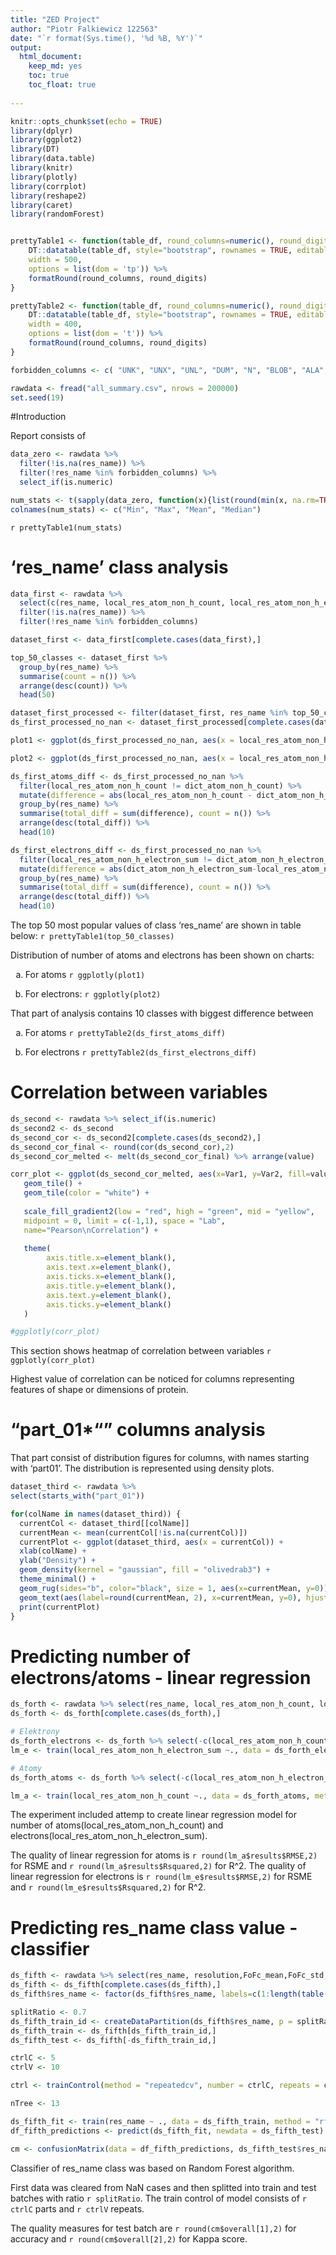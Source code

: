 ```yaml
---
title: "ZED Project"
author: "Piotr Falkiewicz 122563"
date: "`r format(Sys.time(), '%d %B, %Y')`"
output: 
  html_document: 
    keep_md: yes
    toc: true
    toc_float: true
    
---
```


```r
knitr::opts_chunk$set(echo = TRUE)
library(dplyr)
library(ggplot2)
library(DT)
library(data.table)
library(knitr)
library(plotly)
library(corrplot)
library(reshape2)
library(caret)
library(randomForest)


prettyTable1 <- function(table_df, round_columns=numeric(), round_digits=2) {
    DT::datatable(table_df, style="bootstrap", rownames = TRUE, editable = FALSE,
    width = 500,
    options = list(dom = 'tp')) %>%
    formatRound(round_columns, round_digits)
}

prettyTable2 <- function(table_df, round_columns=numeric(), round_digits=2) {
    DT::datatable(table_df, style="bootstrap", rownames = TRUE, editable = FALSE,
    width = 400,
    options = list(dom = 't')) %>%
    formatRound(round_columns, round_digits)
}
```

```r
forbidden_columns <- c( "UNK", "UNX", "UNL", "DUM", "N", "BLOB", "ALA", "ARG", "ASN", "ASP", "CYS", "GLN", "GLU", "GLY", "HIS", "ILE", "LEU", "LYS", "MET", "MSE", "PHE", "PRO", "SEC", "SER", "THR", "TRP", "TYR", "VAL", "DA", "DG", "DT", "DC", "DU", "A", "G", "T", "C", "U", "HOH", "H20", "WAT")

rawdata <- fread("all_summary.csv", nrows = 200000)
set.seed(19)
```

#Introduction 

Report consists of  

```r
data_zero <- rawdata %>%
  filter(!is.na(res_name)) %>%
  filter(!res_name %in% forbidden_columns) %>%
  select_if(is.numeric)

num_stats <- t(sapply(data_zero, function(x){list(round(min(x, na.rm=TRUE),2),round(max(x, na.rm=TRUE),2),round(mean(x, na.rm=TRUE),2),round(median(x,na.rm=TRUE),2))}))
colnames(num_stats) <- c("Min", "Max", "Mean", "Median")
```


`r prettyTable1(num_stats)`

# 'res_name' class analysis 

```r
data_first <- rawdata %>%
  select(c(res_name, local_res_atom_non_h_count, local_res_atom_non_h_electron_sum, local_res_atom_non_h_count, dict_atom_non_h_count, local_res_atom_non_h_electron_sum, dict_atom_non_h_electron_sum)) %>% 
  filter(!is.na(res_name)) %>%
  filter(!res_name %in% forbidden_columns) 

dataset_first <- data_first[complete.cases(data_first),]

top_50_classes <- dataset_first %>% 
  group_by(res_name) %>%
  summarise(count = n()) %>% 
  arrange(desc(count)) %>%
  head(50)

dataset_first_processed <- filter(dataset_first, res_name %in% top_50_classes$res_name)
ds_first_processed_no_nan <- dataset_first_processed[complete.cases(dataset_first_processed),]

plot1 <- ggplot(ds_first_processed_no_nan, aes(x = local_res_atom_non_h_count)) + geom_density() + theme_bw()

plot2 <- ggplot(ds_first_processed_no_nan, aes(x = local_res_atom_non_h_electron_sum)) + geom_density() + theme_bw()

ds_first_atoms_diff <- ds_first_processed_no_nan %>% 
  filter(local_res_atom_non_h_count != dict_atom_non_h_count) %>%
  mutate(difference = abs(local_res_atom_non_h_count - dict_atom_non_h_count)) %>%
  group_by(res_name) %>%
  summarise(total_diff = sum(difference), count = n()) %>% 
  arrange(desc(total_diff)) %>%
  head(10)

ds_first_electrons_diff <- ds_first_processed_no_nan %>% 
  filter(local_res_atom_non_h_electron_sum != dict_atom_non_h_electron_sum) %>%
  mutate(difference = abs(dict_atom_non_h_electron_sum-local_res_atom_non_h_electron_sum)) %>%
  group_by(res_name) %>%
  summarise(total_diff = sum(difference), count = n()) %>% 
  arrange(desc(total_diff)) %>%
  head(10)

```

The top 50 most popular values of class 'res_name' are shown in table below:
`r prettyTable1(top_50_classes)`

Distribution of number of atoms and electrons has been shown on charts:

a) For atoms
`r ggplotly(plot1)`

b) For electrons:
`r ggplotly(plot2)`

That part of analysis contains 10 classes with biggest difference between 

a) For atoms
`r prettyTable2(ds_first_atoms_diff)`

b) For electrons
`r prettyTable2(ds_first_electrons_diff)`

# Correlation between variables
```r
ds_second <- rawdata %>% select_if(is.numeric)
ds_second2 <- ds_second 
ds_second_cor <- ds_second2[complete.cases(ds_second2),]
ds_second_cor_final <- round(cor(ds_second_cor),2)
ds_second_cor_melted <- melt(ds_second_cor_final) %>% arrange(value)

corr_plot <- ggplot(ds_second_cor_melted, aes(x=Var1, y=Var2, fill=value)) + 
   geom_tile() + 
   geom_tile(color = "white") +
  
   scale_fill_gradient2(low = "red", high = "green", mid = "yellow", 
   midpoint = 0, limit = c(-1,1), space = "Lab", 
   name="Pearson\nCorrelation") +
  
   theme(
        axis.title.x=element_blank(),
        axis.text.x=element_blank(),
        axis.ticks.x=element_blank(),
        axis.title.y=element_blank(),
        axis.text.y=element_blank(),
        axis.ticks.y=element_blank()
   ) 

#ggplotly(corr_plot)

```
This section shows heatmap of correlation between variables
`r ggplotly(corr_plot)`

Highest value of correlation can be noticed for columns representing features of shape or dimensions of protein.

# "part_01*"" columns analysis

That part consist of distribution figures for columns, with names starting with 'part01'. The distribution is represented using density plots.

```r

dataset_third <- rawdata %>% 
select(starts_with("part_01"))

for(colName in names(dataset_third)) {
  currentCol <- dataset_third[[colName]]
  currentMean <- mean(currentCol[!is.na(currentCol)])
  currentPlot <- ggplot(dataset_third, aes(x = currentCol)) + 
  xlab(colName) +
  ylab("Density") +
  geom_density(kernel = "gaussian", fill = "olivedrab3") + 
  theme_minimal() +
  geom_rug(sides="b", color="black", size = 1, aes(x=currentMean, y=0)) + 
  geom_text(aes(label=round(currentMean, 2), x=currentMean, y=0), hjust=0.5, vjust=-1, color="black")
  print(currentPlot)
}


```

# Predicting number of electrons/atoms - linear regression

```r
ds_forth <- rawdata %>% select(res_name, local_res_atom_non_h_count, local_res_atom_non_h_electron_sum,resolution,FoFc_mean,FoFc_std,FoFc_square_std,FoFc_min,FoFc_max) %>% filter(res_name %in% top_50_classes$res_name)
ds_forth <- ds_forth[complete.cases(ds_forth),]

# Elektrony
ds_forth_electrons <- ds_forth %>% select(-c(local_res_atom_non_h_count,res_name))
lm_e <- train(local_res_atom_non_h_electron_sum ~., data = ds_forth_electrons, method = "lm")

# Atomy
ds_forth_atoms <- ds_forth %>% select(-c(local_res_atom_non_h_electron_sum,res_name))

lm_a <- train(local_res_atom_non_h_count ~., data = ds_forth_atoms, method = "lm")

```

The experiment included attemp to create linear regression model for number of atoms(local_res_atom_non_h_count) and electrons(local_res_atom_non_h_electron_sum).

The quality of linear regression for atoms is `r round(lm_a$results$RMSE,2)` for RSME and `r round(lm_a$results$Rsquared,2)` for R^2.
The quality of linear regression for electrons is `r round(lm_e$results$RMSE,2)` for RSME and `r round(lm_e$results$Rsquared,2)` for R^2.

# Predicting res_name class value - classifier
```r
ds_fifth <- rawdata %>% select(res_name, resolution,FoFc_mean,FoFc_std,FoFc_square_std,FoFc_min,FoFc_max) %>% filter(res_name %in% top_50_classes$res_name)
ds_fifth <- ds_fifth[complete.cases(ds_fifth),]
ds_fifth$res_name <- factor(ds_fifth$res_name, labels=c(1:length(table(ds_fifth$res_name))))

splitRatio <- 0.7
ds_fifth_train_id <- createDataPartition(ds_fifth$res_name, p = splitRatio, list = FALSE)
ds_fifth_train <- ds_fifth[ds_fifth_train_id,]
ds_fifth_test <- ds_fifth[-ds_fifth_train_id,]

ctrlC <- 5
ctrlV <- 10

ctrl <- trainControl(method = "repeatedcv", number = ctrlC, repeats = ctrlV)

nTree <- 13

ds_fifth_fit <- train(res_name ~ ., data = ds_fifth_train, method = "rf", trControl = ctrl, ntree = nTree)
df_fifth_predictions <- predict(ds_fifth_fit, newdata = ds_fifth_test)

cm <- confusionMatrix(data = df_fifth_predictions, ds_fifth_test$res_name)
```

Classifier of res_name class was based on Random Forest algorithm. 

First data was cleared from NaN cases and then splitted into train and test batches with ratio `r splitRatio`.
The train control of model consists of `r ctrlC` parts and `r ctrlV` repeats.

The quality measures for test batch are `r round(cm$overall[1],2)` for accuracy and `r round(cm$overall[2],2)` for Kappa score.

